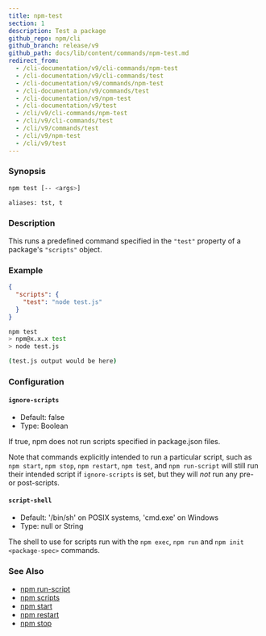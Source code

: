 ```yaml
---
title: npm-test
section: 1
description: Test a package
github_repo: npm/cli
github_branch: release/v9
github_path: docs/lib/content/commands/npm-test.md
redirect_from:
  - /cli-documentation/v9/cli-commands/npm-test
  - /cli-documentation/v9/cli-commands/test
  - /cli-documentation/v9/commands/npm-test
  - /cli-documentation/v9/commands/test
  - /cli-documentation/v9/npm-test
  - /cli-documentation/v9/test
  - /cli/v9/cli-commands/npm-test
  - /cli/v9/cli-commands/test
  - /cli/v9/commands/test
  - /cli/v9/npm-test
  - /cli/v9/test
---
```


### Synopsis

```bash
npm test [-- <args>]

aliases: tst, t
```

### Description

This runs a predefined command specified in the `"test"` property of a package's `"scripts"` object.

### Example

```json
{
  "scripts": {
    "test": "node test.js"
  }
}
```

```bash
npm test
> npm@x.x.x test
> node test.js

(test.js output would be here)
```

### Configuration

#### `ignore-scripts`

- Default: false
- Type: Boolean

If true, npm does not run scripts specified in package.json files.

Note that commands explicitly intended to run a particular script, such as `npm start`, `npm stop`, `npm restart`, `npm test`, and `npm run-script` will still run their intended script if `ignore-scripts` is set, but they will _not_ run any pre- or post-scripts.

#### `script-shell`

- Default: '/bin/sh' on POSIX systems, 'cmd.exe' on Windows
- Type: null or String

The shell to use for scripts run with the `npm exec`, `npm run` and `npm init <package-spec>` commands.

### See Also

- [npm run-script](/cli/v9/commands/npm-run-script)
- [npm scripts](/cli/v9/using-npm/scripts)
- [npm start](/cli/v9/commands/npm-start)
- [npm restart](/cli/v9/commands/npm-restart)
- [npm stop](/cli/v9/commands/npm-stop)
